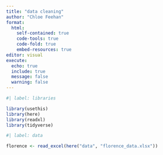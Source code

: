 ```yaml
---
title: "data cleaning"
author: "Chloe Feehan"
format: 
  html: 
    self-contained: true
    code-tools: true
    code-fold: true
    embed-resources: true
editor: visual
execute: 
  echo: true
  include: true
  message: false
  warning: false
---
```


```r
#| label: libraries

library(usethis)
library(here)
library(readxl)
library(tidyverse)

```

```r
#| label: data

florence <- read_excel(here("data", "florence_data.xlsx"))

```
